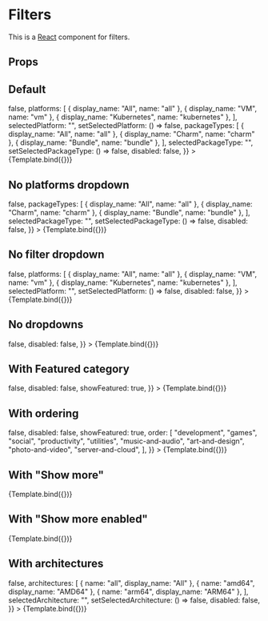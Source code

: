 
<Meta title="Filters" component={Filters} />


# Filters

This is a [React](https://reactjs.org/) component for filters.

## Props

<ArgsTable of={Filters} />

## Default

<Canvas>
  <Story
    name="Default"
    args={{
      categories: [
        {
          display_name: "AI/ML",
          name: "ai-ml",
        },
        {
          display_name: "Big Data",
          name: "big-data",
        },
        {
          display_name: "Cloud",
          name: "cloud",
        },
        {
          display_name: "Containers",
          name: "containers",
        },
        {
          display_name: "Databases",
          name: "databases",
        },
        {
          display_name: "Logging and Tracing",
          name: "logging-and-tracing",
        },
        {
          display_name: "Monitoring",
          name: "monitoring",
        },
        {
          display_name: "Networking",
          name: "networking",
        },
        {
          display_name: "Security",
          name: "security",
        },
        {
          display_name: "Storage",
          name: "storage",
        },
      ],
      selectedCategories: [],
      setSelectedCategories: () => false,
      platforms: [
        { display_name: "All", name: "all" },
        { display_name: "VM", name: "vm" },
        { display_name: "Kubernetes", name: "kubernetes" },
      ],
      selectedPlatform: "",
      setSelectedPlatform: () => false,
      packageTypes: [
        { display_name: "All", name: "all" },
        { display_name: "Charm", name: "charm" },
        { display_name: "Bundle", name: "bundle" },
      ],
      selectedPackageType: "",
      setSelectedPackageType: () => false,
      disabled: false,
    }}
  >
    {Template.bind({})}
  </Story>
</Canvas>

## No platforms dropdown

<Canvas>
  <Story
    name="No platforms dropdown"
    args={{
      categories: [
        {
          display_name: "AI/ML",
          name: "ai-ml",
        },
        {
          display_name: "Big Data",
          name: "big-data",
        },
        {
          display_name: "Cloud",
          name: "cloud",
        },
        {
          display_name: "Containers",
          name: "containers",
        },
        {
          display_name: "Databases",
          name: "databases",
        },
        {
          display_name: "Logging and Tracing",
          name: "logging-and-tracing",
        },
        {
          display_name: "Monitoring",
          name: "monitoring",
        },
        {
          display_name: "Networking",
          name: "networking",
        },
        {
          display_name: "Security",
          name: "security",
        },
        {
          display_name: "Storage",
          name: "storage",
        },
      ],
      selectedCategories: [],
      setSelectedCategories: () => false,
      packageTypes: [
        { display_name: "All", name: "all" },
        { display_name: "Charm", name: "charm" },
        { display_name: "Bundle", name: "bundle" },
      ],
      selectedPackageType: "",
      setSelectedPackageType: () => false,
      disabled: false,
    }}
  >
    {Template.bind({})}
  </Story>
</Canvas>

## No filter dropdown

<Canvas>
  <Story
    name="No filter dropdown"
    args={{
      categories: [
        {
          display_name: "AI/ML",
          name: "ai-ml",
        },
        {
          display_name: "Big Data",
          name: "big-data",
        },
        {
          display_name: "Cloud",
          name: "cloud",
        },
        {
          display_name: "Containers",
          name: "containers",
        },
        {
          display_name: "Databases",
          name: "databases",
        },
        {
          display_name: "Logging and Tracing",
          name: "logging-and-tracing",
        },
        {
          display_name: "Monitoring",
          name: "monitoring",
        },
        {
          display_name: "Networking",
          name: "networking",
        },
        {
          display_name: "Security",
          name: "security",
        },
        {
          display_name: "Storage",
          name: "storage",
        },
      ],
      selectedCategories: [],
      setSelectedCategories: () => false,
      platforms: [
        { display_name: "All", name: "all" },
        { display_name: "VM", name: "vm" },
        { display_name: "Kubernetes", name: "kubernetes" },
      ],
      selectedPlatform: "",
      setSelectedPlatform: () => false,
      disabled: false,
    }}
  >
    {Template.bind({})}
  </Story>
</Canvas>

## No dropdowns

<Canvas>
  <Story
    name="No dropdowns"
    args={{
      categories: [
        {
          display_name: "AI/ML",
          name: "ai-ml",
        },
        {
          display_name: "Big Data",
          name: "big-data",
        },
        {
          display_name: "Cloud",
          name: "cloud",
        },
        {
          display_name: "Containers",
          name: "containers",
        },
        {
          display_name: "Databases",
          name: "databases",
        },
        {
          display_name: "Logging and Tracing",
          name: "logging-and-tracing",
        },
        {
          display_name: "Monitoring",
          name: "monitoring",
        },
        {
          display_name: "Networking",
          name: "networking",
        },
        {
          display_name: "Security",
          name: "security",
        },
        {
          display_name: "Storage",
          name: "storage",
        },
      ],
      selectedCategories: [],
      setSelectedCategories: () => false,
      disabled: false,
    }}
  >
    {Template.bind({})}
  </Story>
</Canvas>

## With Featured category

<Canvas>
  <Story
    name="With Featured category"
    args={{
      categories: [
        {
          display_name: "AI/ML",
          name: "ai-ml",
        },
        {
          display_name: "Big Data",
          name: "big-data",
        },
        {
          display_name: "Cloud",
          name: "cloud",
        },
        {
          display_name: "Containers",
          name: "containers",
        },
        {
          display_name: "Databases",
          name: "databases",
        },
        {
          display_name: "Logging and Tracing",
          name: "logging-and-tracing",
        },
        {
          display_name: "Monitoring",
          name: "monitoring",
        },
        {
          display_name: "Networking",
          name: "networking",
        },
        {
          display_name: "Security",
          name: "security",
        },
        {
          display_name: "Storage",
          name: "storage",
        },
      ],
      selectedCategories: ["featured"],
      setSelectedCategories: () => false,
      disabled: false,
      showFeatured: true,
    }}
  >
    {Template.bind({})}
  </Story>
</Canvas>

## With ordering

<Canvas>
  <Story
    name="With ordering"
    args={{
      categories: [
        {
          display_name: "Art and Design",
          name: "art-and-design",
        },
        {
          display_name: "Books and Reference",
          name: "books-and-reference",
        },
        {
          display_name: "Development",
          name: "development",
        },
        {
          display_name: "Devices and IoT",
          name: "devices-and-iot",
        },
        {
          display_name: "Education",
          name: "education",
        },
        {
          display_name: "Entertainment",
          name: "entertainment",
        },
        {
          display_name: "Finance",
          name: "finance",
        },
        {
          display_name: "Games",
          name: "games",
        },
        {
          display_name: "Health and Fitness",
          name: "health-and-fitness",
        },
        {
          display_name: "Music and Audio",
          name: "music-and-audio",
        },
        {
          display_name: "News and Weather",
          name: "news-and-weather",
        },
        {
          display_name: "Personalisation",
          name: "personalisation",
        },
        {
          display_name: "Photo and Video",
          name: "photo-and-video",
        },
        {
          display_name: "Productivity",
          name: "productivity",
        },
        {
          display_name: "Science",
          name: "science",
        },
        {
          display_name: "Security",
          name: "security",
        },
        {
          display_name: "Server and Cloud",
          name: "server-and-cloud",
        },
        {
          display_name: "Social",
          name: "social",
        },
        {
          display_name: "Utilities",
          name: "utilities",
        },
      ],
      selectedCategories: [],
      setSelectedCategories: () => false,
      disabled: false,
      showFeatured: true,
      order: [
        "development",
        "games",
        "social",
        "productivity",
        "utilities",
        "music-and-audio",
        "art-and-design",
        "photo-and-video",
        "server-and-cloud",
      ],
    }}
  >
    {Template.bind({})}
  </Story>
</Canvas>

## With "Show more"

<Canvas>
  <Story
    name="With Show more"
    args={{
      showMore: true,
      showMoreCount: 10,
      categories: [
        { display_name: "Development", name: "development" },
        { display_name: "Games", name: "games" },
        { display_name: "Social", name: "social" },
        { display_name: "Productivity", name: "productivity" },
        { display_name: "Utilities", name: "utilities" },
        { display_name: "Music and Audio", name: "music-and-audio" },
        { display_name: "Art and Design", name: "art-and-design" },
        { display_name: "Photo and Video", name: "photo-and-video" },
        { display_name: "Server and Cloud", name: "server-and-cloud" },
        { display_name: "Books and Reference", name: "books-and-reference" },
        { display_name: "Devices and IoT", name: "devices-and-iot" },
        { display_name: "Education", name: "education" },
        { display_name: "Entertainment", name: "entertainment" },
        { display_name: "Finance", name: "finance" },
        { display_name: "Health and Fitness", name: "health-and-fitness" },
        { display_name: "News and Weather", name: "news-and-weather" },
        { display_name: "Personalisation", name: "personalisation" },
        { display_name: "Science", name: "science" },
        { display_name: "Security", name: "security" },
      ],
    }}
  >
    {Template.bind({})}
  </Story>
</Canvas>

## With "Show more enabled"

<Canvas>
  <Story
    name="With Show more enabled"
    args={{
      showMore: true,
      showMoreCount: 10,
      displayAllCategories: true,
      categories: [
        { display_name: "Development", name: "development" },
        { display_name: "Games", name: "games" },
        { display_name: "Social", name: "social" },
        { display_name: "Productivity", name: "productivity" },
        { display_name: "Utilities", name: "utilities" },
        { display_name: "Music and Audio", name: "music-and-audio" },
        { display_name: "Art and Design", name: "art-and-design" },
        { display_name: "Photo and Video", name: "photo-and-video" },
        { display_name: "Server and Cloud", name: "server-and-cloud" },
        { display_name: "Books and Reference", name: "books-and-reference" },
        { display_name: "Devices and IoT", name: "devices-and-iot" },
        { display_name: "Education", name: "education" },
        { display_name: "Entertainment", name: "entertainment" },
        { display_name: "Finance", name: "finance" },
        { display_name: "Health and Fitness", name: "health-and-fitness" },
        { display_name: "News and Weather", name: "news-and-weather" },
        { display_name: "Personalisation", name: "personalisation" },
        { display_name: "Science", name: "science" },
        { display_name: "Security", name: "security" },
      ],
    }}
  >
    {Template.bind({})}
  </Story>
</Canvas>

## With architectures

<Canvas>
  <Story
    name="With architectures"
    args={{
      categories: [
        {
          display_name: "AI/ML",
          name: "ai-ml",
        },
        {
          display_name: "Big Data",
          name: "big-data",
        },
        {
          display_name: "Cloud",
          name: "cloud",
        },
        {
          display_name: "Containers",
          name: "containers",
        },
        {
          display_name: "Databases",
          name: "databases",
        },
        {
          display_name: "Logging and Tracing",
          name: "logging-and-tracing",
        },
        {
          display_name: "Monitoring",
          name: "monitoring",
        },
        {
          display_name: "Networking",
          name: "networking",
        },
        {
          display_name: "Security",
          name: "security",
        },
        {
          display_name: "Storage",
          name: "storage",
        },
      ],
      selectedCategories: [],
      setSelectedCategories: () => false,
      architectures: [
        { name: "all", display_name: "All" },
        { name: "amd64", display_name: "AMD64" },
        { name: "arm64", display_name: "ARM64" },
      ],
      selectedArchitecture: "",
      setSelectedArchitecture: () => false,
      disabled: false,
    }}
  >
    {Template.bind({})}
  </Story>
</Canvas>
